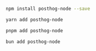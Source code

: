 <MultiLanguage>

```bash file=npm
npm install posthog-node --save
```

```bash file=Yarn
yarn add posthog-node
```

```bash file=pnpm
pnpm add posthog-node
```

```bash file=Bun
bun add posthog-node
```

</MultiLanguage>